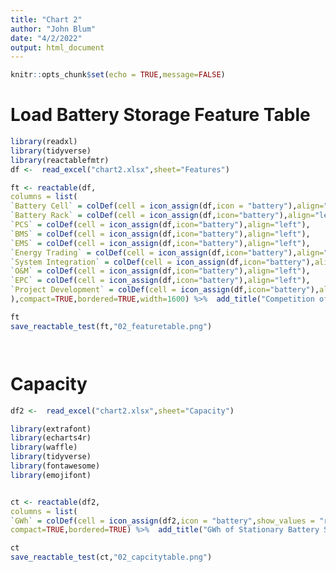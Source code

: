 ```yaml
---
title: "Chart 2"
author: "John Blum"
date: "4/2/2022"
output: html_document
---
```


```r
knitr::opts_chunk$set(echo = TRUE,message=FALSE)
```

# Load Battery Storage Feature Table
```r
library(readxl)
library(tidyverse)
library(reactablefmtr)
df <-  read_excel("chart2.xlsx",sheet="Features")

ft <- reactable(df,
columns = list(
`Battery Cell` = colDef(cell = icon_assign(df,icon = "battery"),align="left"),
`Battery Rack` = colDef(cell = icon_assign(df,icon="battery"),align="left"),
`PCS` = colDef(cell = icon_assign(df,icon="battery"),align="left"),
`BMS` = colDef(cell = icon_assign(df,icon="battery"),align="left"),
`EMS` = colDef(cell = icon_assign(df,icon="battery"),align="left"),
`Energy Trading` = colDef(cell = icon_assign(df,icon="battery"),align="left"),
`System Integration` = colDef(cell = icon_assign(df,icon="battery"),align="left"),
`O&M` = colDef(cell = icon_assign(df,icon="battery"),align="left"),
`EPC` = colDef(cell = icon_assign(df,icon="battery"),align="left"),
`Project Development` = colDef(cell = icon_assign(df,icon="battery"),align="left")
),compact=TRUE,bordered=TRUE,width=1600) %>%  add_title("Competition of Stationary Battery Storage Integrators") %>% add_subtitle("Source: BNEF")

ft
save_reactable_test(ft,"02_featuretable.png")




```

# Capacity
```r

df2 <-  read_excel("chart2.xlsx",sheet="Capacity")

library(extrafont)
library(echarts4r)
library(waffle)
library(tidyverse)
library(fontawesome)
library(emojifont)


ct <- reactable(df2,
columns = list(
`GWh` = colDef(cell = icon_assign(df2,icon = "battery",show_values = "right"),align="left")),
compact=TRUE,bordered=TRUE) %>%  add_title("GWh of Stationary Battery Storage Integrators") %>% add_subtitle("Source: BNEF")

ct
save_reactable_test(ct,"02_capcitytable.png")



```

